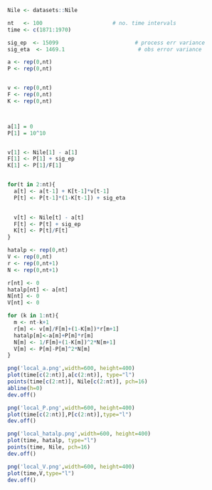 

```r
Nile <- datasets::Nile
```


```r
nt   <- 100                      # no. time intervals
time <- c(1871:1970)

sig_ep  <- 15099                        # process err variance
sig_eta  <- 1469.1                       # obs error variance

a <- rep(0,nt)
P <- rep(0,nt)


v <- rep(0,nt)
F <- rep(0,nt)
K <- rep(0,nt)



a[1] = 0
P[1] = 10^10


v[1] <- Nile[1] - a[1]
F[1] <- P[1] + sig_ep
K[1] <- P[1]/F[1]


for(t in 2:nt){
  a[t] <- a[t-1] + K[t-1]*v[t-1]
  P[t] <- P[t-1]*(1-K[t-1]) + sig_eta

  
  v[t] <- Nile[t] - a[t]
  F[t] <- P[t] + sig_ep
  K[t] <- P[t]/F[t]
}

hatalp <- rep(0,nt)
V <- rep(0,nt)
r <- rep(0,nt+1)
N <- rep(0,nt+1)

r[nt] <- 0
hatalp[nt] <- a[nt]
N[nt] <- 0
V[nt] <- 0

for (k in 1:nt){
  m <- nt-k+1
  r[m] <- v[m]/F[m]+(1-K[m])*r[m+1]
  hatalp[m]<-a[m]+P[m]*r[m]
  N[m] <- 1/F[m]+(1-K[m])^2*N[m+1]
  V[m] <- P[m]-P[m]^2*N[m]
}

```

```r
png('local_a.png',width=600, height=400)
plot(time[c(2:nt)],a[c(2:nt)], type="l")
points(time[c(2:nt)], Nile[c(2:nt)], pch=16)
abline(h=0)
dev.off()
```


```r
png('local_P.png',width=600, height=400)
plot(time[c(2:nt)],P[c(2:nt)],type="l")
dev.off()
```


```r
png('local_hatalp.png',width=600, height=400)
plot(time, hatalp, type="l")
points(time, Nile, pch=16)
dev.off()
```


```r
png('local_V.png',width=600, height=400)
plot(time,V,type="l")
dev.off()


```

